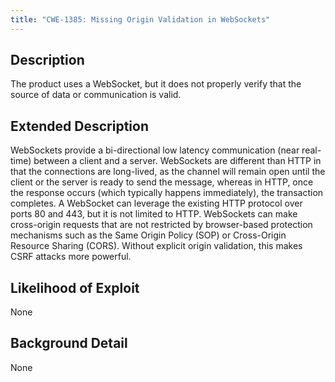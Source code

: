```yaml
---
title: "CWE-1385: Missing Origin Validation in WebSockets"
---
```


## Description
The product uses a WebSocket, but it does not properly verify that the source of data or communication is valid.

## Extended Description

WebSockets provide a bi-directional low latency communication (near real-time) between a client and a server. WebSockets are different than HTTP in that the connections are long-lived, as the channel will remain open until the client or the server is ready to send the message, whereas in HTTP, once the response occurs (which typically happens immediately), the transaction completes. 
A WebSocket can leverage the existing HTTP protocol over ports 80 and 443, but it is not limited to HTTP. WebSockets can make cross-origin requests that are not restricted by browser-based protection mechanisms such as the Same Origin Policy (SOP) or Cross-Origin Resource Sharing (CORS). Without explicit origin validation, this makes CSRF attacks more powerful.


## Likelihood of Exploit
None

## Background Detail
None
        